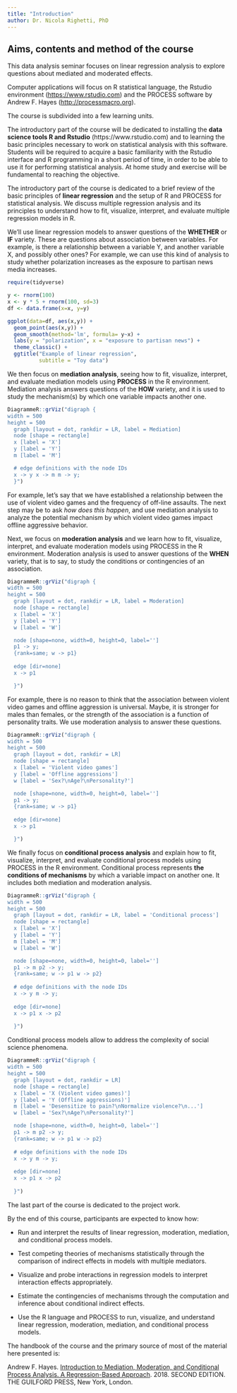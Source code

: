 ```yaml
---
title: "Introduction"
author: Dr. Nicola Righetti, PhD
---
```


## Aims, contents and method of the course

This data analysis seminar focuses on linear regression analysis to explore questions about mediated and moderated effects.

Computer applications will focus on R statistical language, the Rstudio environment ([https://www.rstudio.com](https://www.rstudio.com/)) and the PROCESS software by Andrew F. Hayes ([http://processmacro.org](http://processmacro.org/)).

The course is subdivided into a few learning units.

The introductory part of the course will be dedicated to installing the **data science tools R and Rstudio** (https://www.rstudio.com) and to learning the basic principles necessary to work on statistical analysis with this software. Students will be required to acquire a basic familiarity with the Rstudio interface and R programming in a short period of time, in order to be able to use it for performing statistical analysis. At home study and exercise will be fundamental to reaching the objective.

The introductory part of the course is dedicated to a brief review of the basic principles of **linear regression** and the setup of R and PROCESS for statistical analysis. We discuss multiple regression analysis and its principles to understand how to fit, visualize, interpret, and evaluate multiple regression models in R.

We'll use linear regression models to answer questions of the **WHETHER** or **IF** variety. These are questions about association between variables. For example, is there a relationship between a variable Y, and another variable X, and possibly other ones? For example, we can use this kind of analysis to study whether polarization increases as the exposure to partisan news media increases.

```r
require(tidyverse)

y <- rnorm(100)
x <- y * 5 + rnorm(100, sd=3)
df <- data.frame(x=x, y=y)

ggplot(data=df, aes(x,y)) +
  geom_point(aes(x,y)) +
  geom_smooth(method='lm', formula= y~x) +
  labs(y = "polarization", x = "exposure to partisan news") +
  theme_classic() +
  ggtitle("Example of linear regression",
          subtitle = "Toy data")
```

We then focus on **mediation analysis**, seeing how to fit, visualize, interpret, and evaluate mediation models using **PROCESS** in the R environment. Mediation analysis answers questions of the **HOW** variety, and it is used to study the mechanism(s) by which one variable impacts another one.

```r
DiagrammeR::grViz("digraph {
width = 500
height = 500
  graph [layout = dot, rankdir = LR, label = Mediation]
  node [shape = rectangle]     
  x [label = 'X']
  y [label = 'Y']
  m [label = 'M']

  # edge definitions with the node IDs
  x -> y x -> m m -> y;
  }")
```

For example, let's say that we have established a relationship between the use of violent video games and the frequency of off-line assaults. The next step may be to ask *how does this happen*, and use mediation analysis to analyze the potential mechanism by which violent video games impact offline aggressive behavior.

Next, we focus on **moderation analysis** and we learn how to fit, visualize, interpret, and evaluate moderation models using PROCESS in the R environment. Moderation analysis is used to answer questions of the **WHEN** variety, that is to say, to study the conditions or contingencies of an association.

```r
DiagrammeR::grViz("digraph {
width = 500
height = 500
  graph [layout = dot, rankdir = LR, label = Moderation]
  node [shape = rectangle]     
  x [label = 'X']
  y [label = 'Y']
  w [label = 'W']

  node [shape=none, width=0, height=0, label='']
  p1 -> y;
  {rank=same; w -> p1}
  
  edge [dir=none]
  x -> p1 

  }")
```

For example, there is no reason to think that the association between violent video games and offline aggression is universal. Maybe, it is stronger for males than females, or the strength of the association is a function of personality traits. We use moderation analysis to answer these questions.

```r
DiagrammeR::grViz("digraph {
width = 500
height = 500
  graph [layout = dot, rankdir = LR]
  node [shape = rectangle]     
  x [label = 'Violent video games']
  y [label = 'Offline aggressions']
  w [label = 'Sex?\nAge?\nPersonality?']

  node [shape=none, width=0, height=0, label='']
  p1 -> y;
  {rank=same; w -> p1}
  
  edge [dir=none]
  x -> p1 

  }")
```

We finally focus on **conditional process analysis** and explain how to fit, visualize, interpret, and evaluate conditional process models using PROCESS in the R environment. Conditional process represents **the conditions of mechanisms** by which a variable impact on another one. It includes both mediation and moderation analysis.

```r
DiagrammeR::grViz("digraph {
width = 500
height = 500
  graph [layout = dot, rankdir = LR, label = 'Conditional process']
  node [shape = rectangle]     
  x [label = 'X']
  y [label = 'Y']
  m [label = 'M']
  w [label = 'W']

  node [shape=none, width=0, height=0, label='']
  p1 -> m p2 -> y;
  {rank=same; w -> p1 w -> p2}
  
  # edge definitions with the node IDs
  x -> y m -> y;
  
  edge [dir=none]
  x -> p1 x -> p2
    
  }")
```

Conditional process models allow to address the complexity of social science phenomena.

```r
DiagrammeR::grViz("digraph {
width = 500
height = 500
  graph [layout = dot, rankdir = LR]
  node [shape = rectangle]     
  x [label = 'X (Violent video games)']
  y [label = 'Y (Offline aggressions)']
  m [label = 'Desensitize to pain?\nNormalize violence?\n...']
  w [label = 'Sex?\nAge?\nPersonality?']

  node [shape=none, width=0, height=0, label='']
  p1 -> m p2 -> y;
  {rank=same; w -> p1 w -> p2}
  
  # edge definitions with the node IDs
  x -> y m -> y;
  
  edge [dir=none]
  x -> p1 x -> p2
    
  }")
```

The last part of the course is dedicated to the project work.

By the end of this course, participants are expected to know how:

-   Run and interpret the results of linear regression, moderation, mediation, and conditional process models.

-   Test competing theories of mechanisms statistically through the comparison of indirect effects in models with multiple mediators.

-   Visualize and probe interactions in regression models to interpret interaction effects appropriately.

-   Estimate the contingencies of mechanisms through the computation and inference about conditional indirect effects.

-   Use the R language and PROCESS to run, visualize, and understand linear regression, moderation, mediation, and conditional process models.

The handbook of the course and the primary source of most of the material here presented is:

Andrew F. Hayes. [Introduction to Mediation, Moderation, and Conditional Process Analysis. A Regression-Based Approach](https://books.google.at/books?id=6uk7DwAAQBAJ&printsec=frontcover&dq=introduction+to+Mediation,+Moderation,+and+Conditional+Process+Analysis.+A+Regression-Based+Approach.+2018+second+edition&hl=en&sa=X&ved=2ahUKEwjaoLSi6cf9AhV0S_EDHbngDwwQ6AF6BAgHEAI#v=onepage&q=introduction%20to%20Mediation%2C%20Moderation%2C%20and%20Conditional%20Process%20Analysis.%20A%20Regression-Based%20Approach.%202018%20second%20edition&f=false). 2018. SECOND EDITION. THE GUILFORD PRESS, New York, London.
